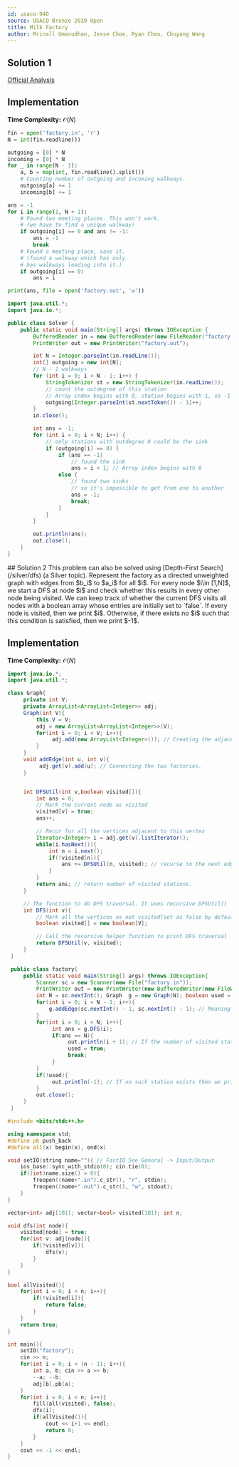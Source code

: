 ```yaml
---
id: usaco-940
source: USACO Bronze 2019 Open
title: Milk Factory
author: Mrinall Umasudhan, Jesse Choe, Ryan Chou, Chuyang Wang
---
```


## Solution 1
[Official Analysis](http://www.usaco.org/current/data/sol_factory_bronze_open19.html)

## Implementation

**Time Complexity:** $\mathcal{O}(N)$
<LanguageSection>
<PySection>
```py
fin = open('factory.in', 'r')
N = int(fin.readline())

outgoing = [0] * N
incoming = [0] * N
for _ in range(N - 1):
	a, b = map(int, fin.readline().split())
	# Counting number of outgoing and incoming walkways.
	outgoing[a] += 1
	incoming[b] += 1

ans = -1
for i in range(1, N + 1):
	# Found two meeting places. This won't work.
	# (we have to find a unique walkway)
	if outgoing[i] == 0 and ans != -1: 
		ans = -1
		break
	# Found a meeting place, save it.
	# (found a walkway which has only
	# has walkways leading into it.)
	if outgoing[i] == 0: 
		ans = i

print(ans, file = open('factory.out', 'w'))
```
	
</PySection>
<JavaSection>

```java
import java.util.*;
import java.io.*;

public class Solver {
	public static void main(String[] args) throws IOException {
		BufferedReader in = new BufferedReader(new FileReader("factory.in"));
		PrintWriter out = new PrintWriter("factory.out");

		int N = Integer.parseInt(in.readLine());
		int[] outgoing = new int[N];
		// N - 1 walkways
		for (int i = 0; i < N - 1; i++) {
			StringTokenizer st = new StringTokenizer(in.readLine());
			// count the outdegree of this station
			// Array index begins with 0, station begins with 1, so -1
			outgoing[Integer.parseInt(st.nextToken()) - 1]++;
		}
		in.close();

		int ans = -1;
		for (int i = 0; i < N; i++) {
			// only stations with outdegree 0 could be the sink
			if (outgoing[i] == 0) {
				if (ans == -1)
					// found the sink
					ans = i + 1; // Array index begins with 0
				else {
					// found two sinks 
					// so it's impossible to get from one to another
					ans = -1;
					break;
				}
			}
		}

		out.println(ans);
		out.close();
	}
}
```

</JavaSection>
</LanguageSection>
## Solution 2
This problem can also be solved using [Depth-First Search](/silver/dfs) (a
Silver topic). Represent the factory as a directed unweighted graph with edges
from $b_i$ to $a_i$ for all $i$. For every node $i\in [1,N]$, we start a DFS at
node $i$ and check whether this results in every other node being visited. We
can keep track of whether the current DFS visits all nodes with a boolean array
whose entries are initially set to `false`. If every node is visited, then we
print $i$. Otherwise, if there exists no $i$ such that this condition is
satisfied, then we print $-1$.

## Implementation

**Time Complexity:** $\mathcal{O}(N)$

<LanguageSection>

<JavaSection>

```java
import java.io.*;
import java.util.*;

class Graph{
     private int V;
     private ArrayList<ArrayList<Integer>> adj;
     Graph(int V){
         this.V = V;
         adj = new ArrayList<ArrayList<Integer>>(V);
         for(int i = 0; i < V; i++){
              adj.add(new ArrayList<Integer>()); // Creating the adjacency list
         }
     }
     void addEdge(int u, int v){
          adj.get(v).add(u); // Connecting the two factories.
     }


     int DFSUtil(int v,boolean visited[]){
         int ans = 0;
         // Mark the current node as visited
         visited[v] = true;
         ans++;

         // Recur for all the vertices adjacent to this vertex
         Iterator<Integer> i = adj.get(v).listIterator();
         while(i.hasNext()){
             int n = i.next();
             if(!visited[n]){
                 ans += DFSUtil(n, visited); // recurse to the next edge/station in it's path and increase the number of stations visited.
             }
         }
         return ans; // return number of visited stations.
     }

     // The function to do DFS traversal. It uses recursive DFSUtil()
     int DFS(int v){
         // Mark all the vertices as not visited(set as false by default)
         boolean visited[] = new boolean[V];

         // Call the recursive helper function to print DFS traversal
         return DFSUtil(v, visited);
     }
 }

 public class factory{
     public static void main(String[] args) throws IOException{
         Scanner sc = new Scanner(new File("factory.in"));
         PrintWriter out = new PrintWriter(new BufferedWriter(new FileWriter("factory.out")));
         int N = sc.nextInt(); Graph  g = new Graph(N); boolean used = false;
         for(int i = 0; i < N - 1; i++){
             g.addEdge(sc.nextInt() - 1, sc.nextInt() - 1); // Meaning one can walk from station A to station B.
         }
         for(int i = 0; i < N; i++){
              int ans = g.DFS(i);
              if(ans == N){
                   out.println(i + 1); // If the number of visited stations from the DFS is equal to the total number of stations then output.
                   used = true;
                   break;
              }
         }
         if(!used){
              out.println(-1); // If no such station exists then we print -1.
         }
         out.close();
     }
 }
```

</JavaSection>
<CPPSection>

```cpp
#include <bits/stdc++.h>

using namespace std;
#define pb push_back
#define all(x) begin(x), end(x)

void setIO(string name=""){ // FastIO See General -> Input/Output
    ios_base::sync_with_stdio(0); cin.tie(0);
    if((int)name.size() > 0){
        freopen((name+".in").c_str(), "r", stdin);
        freopen((name+".out").c_str(), "w", stdout);
    }
}

vector<int> adj[101]; vector<bool> visited(101); int n;

void dfs(int node){
	visited[node] = true;
	for(int v: adj[node]){
		if(!visited[v]){
			dfs(v);
		}
	}
}

bool allVisited(){
	for(int i = 0; i < n; i++){
		if(!visited[i]){
			return false;
		}
	}
	return true;
}

int main(){
	setIO("factory");
	cin >> n;
	for(int i = 0; i < (n - 1); i++){
		int a, b; cin >> a >> b;
		--a; --b;
		adj[b].pb(a);
	}
	for(int i = 0; i < n; i++){
		fill(all(visited), false);
		dfs(i);
		if(allVisited()){
			cout << i+1 << endl;
			return 0;
		}
	}
	cout << -1 << endl;
}

```

</CPPSection>
</LanguageSection>
